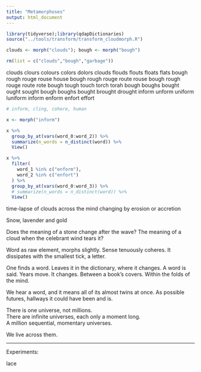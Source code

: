 ```yaml
---
title: "Metamorphoses"
output: html_document
---
```


```r
library(tidyverse);library(qdapDictionaries)
source("../tools/transform/transform_cloudmorph.R")
```

```r
clouds <- morph("clouds"); bough <- morph("bough")

rm(list = c("clouds","bough","garbage"))
```

clouds	clours	colours	colors	dolors
clouds	flouds	flouts	floats	flats
bough	rough	rouge	rouse	house
bough	rough	rouge	route	rouse
bough	rough	rouge	route	rote
bough	tough	touch	torch	torah
bough	boughs bought	ought	sought
bough	boughs	bought	brought	drought
inform unform uniform luniform
inform enform enfort effort

```r

# inform, cling, cohere, human

x <- morph("inform")

x %>%
  group_by_at(vars(word_0:word_2)) %>%
  summarize(n_words = n_distinct(word)) %>%
  View()

x %>%
  filter(
    word_1 %in% c("enform"),
    word_2 %in% c("enfort")
  ) %>%
  group_by_at(vars(word_0:word_3)) %>%
  # summarize(n_words = n_distinct(word)) %>%
  View()

```


time-lapse of clouds across the mind
changing by erosion or accretion

Snow, lavender and gold

Does the meaning of a stone change after the wave?
The meaning of a cloud when the celebrant wind tears it?


Word as raw element, morphs slightly.
Sense tenuously coheres.  It dissipates with the smallest tick, a letter.

One finds a word.  Leaves it in the dictionary, where it changes.
A word is said.  Years move.  It changes.
Between a book's covers.   Within the folds of the mind.  

We hear a word, and it means all of its almost twins at once.
As possible futures, hallways it could have been and is.

There is one universe, not millions.  
There are infinite universes, each only a moment long.  
A million sequential, momentary universes.

We live across them.

---

Experiments:

lace
